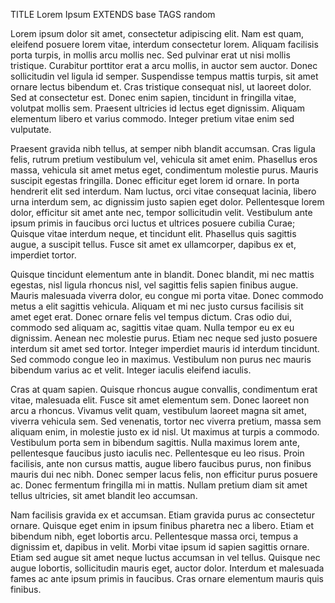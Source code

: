 TITLE Lorem Ipsum
EXTENDS base
TAGS random

Lorem ipsum dolor sit amet, consectetur adipiscing elit. Nam est quam, eleifend posuere lorem vitae, interdum consectetur lorem. Aliquam facilisis porta turpis, in mollis arcu mollis nec. Sed pulvinar erat ut nisi mollis tristique. Curabitur porttitor erat a arcu mollis, in auctor sem auctor. Donec sollicitudin vel ligula id semper. Suspendisse tempus mattis turpis, sit amet ornare lectus bibendum et. Cras tristique consequat nisl, ut laoreet dolor. Sed at consectetur est. Donec enim sapien, tincidunt in fringilla vitae, volutpat mollis sem. Praesent ultricies id lectus eget dignissim. Aliquam elementum libero et varius commodo. Integer pretium vitae enim sed vulputate.

Praesent gravida nibh tellus, at semper nibh blandit accumsan. Cras ligula felis, rutrum pretium vestibulum vel, vehicula sit amet enim. Phasellus eros massa, vehicula sit amet metus eget, condimentum molestie purus. Mauris suscipit egestas fringilla. Donec efficitur eget lorem id ornare. In porta hendrerit elit sed interdum. Nam luctus, orci vitae consequat lacinia, libero urna interdum sem, ac dignissim justo sapien eget dolor. Pellentesque lorem dolor, efficitur sit amet ante nec, tempor sollicitudin velit. Vestibulum ante ipsum primis in faucibus orci luctus et ultrices posuere cubilia Curae; Quisque vitae interdum neque, et tincidunt elit. Phasellus quis sagittis augue, a suscipit tellus. Fusce sit amet ex ullamcorper, dapibus ex et, imperdiet tortor.

Quisque tincidunt elementum ante in blandit. Donec blandit, mi nec mattis egestas, nisl ligula rhoncus nisl, vel sagittis felis sapien finibus augue. Mauris malesuada viverra dolor, eu congue mi porta vitae. Donec commodo metus a elit sagittis vehicula. Aliquam et mi nec justo cursus facilisis sit amet eget erat. Donec ornare felis vel tempus dictum. Cras odio dui, commodo sed aliquam ac, sagittis vitae quam. Nulla tempor eu ex eu dignissim. Aenean nec molestie purus. Etiam nec neque sed justo posuere interdum sit amet sed tortor. Integer imperdiet mauris id interdum tincidunt. Sed commodo congue leo in maximus. Vestibulum non purus nec mauris bibendum varius ac et velit. Integer iaculis eleifend iaculis.

Cras at quam sapien. Quisque rhoncus augue convallis, condimentum erat vitae, malesuada elit. Fusce sit amet elementum sem. Donec laoreet non arcu a rhoncus. Vivamus velit quam, vestibulum laoreet magna sit amet, viverra vehicula sem. Sed venenatis, tortor nec viverra pretium, massa sem aliquam enim, in molestie justo ex id nisl. Ut maximus at turpis a commodo. Vestibulum porta sem in bibendum sagittis. Nulla maximus lorem ante, pellentesque faucibus justo iaculis nec. Pellentesque eu leo risus. Proin facilisis, ante non cursus mattis, augue libero faucibus purus, non finibus mauris dui nec nibh. Donec semper lacus felis, non efficitur purus posuere ac. Donec fermentum fringilla mi in mattis. Nullam pretium diam sit amet tellus ultricies, sit amet blandit leo accumsan.

Nam facilisis gravida ex et accumsan. Etiam gravida purus ac consectetur ornare. Quisque eget enim in ipsum finibus pharetra nec a libero. Etiam et bibendum nibh, eget lobortis arcu. Pellentesque massa orci, tempus a dignissim et, dapibus in velit. Morbi vitae ipsum id sapien sagittis ornare. Etiam sed augue sit amet neque luctus accumsan in vel tellus. Quisque nec augue lobortis, sollicitudin mauris eget, auctor dolor. Interdum et malesuada fames ac ante ipsum primis in faucibus. Cras ornare elementum mauris quis finibus. 
